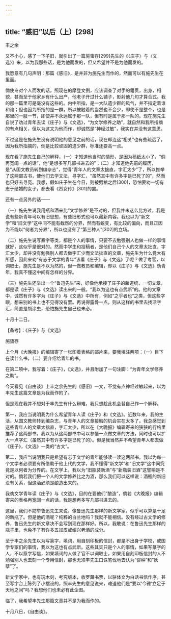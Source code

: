 ```yaml
---
---
---
```

title: “感旧”以后（上）[298]
---




丰之余

又不小心，感了一下子旧，就引出了一篇施蛰存[299]先生的《〈庄子〉与〈文选〉》来，以为我那些话，是为他而发的，但又希望并不是为他而发的。

我愿意有几句声明：那篇《感旧》，是并非为施先生而作的，然而可以有施先生在里面。

倘使专对个人而发的话，照现在的摩登文例，应该调查了对手的籍贯，出身，相貌，甚而至于他家乡有什么出产，他老子开过什么铺子，影射他几句才算合式。我的那一篇里可是毫没有这些的。内中所指，是一大队遗少群的风气，并不指定着谁和谁；但也因为所指的是一群，所以被触着的当然也不会少，即使不是整个，也是那里的一肢一节，即使并不永远属于那一队，但有时是属于那一队的。现在施先生自说了劝过青年去读《庄子》与《文选》，“为文学修养之助”，就自然和我所指摘的有点相关，但以为这文为他而作，却诚然是“神经过敏”，我实在并没有这意思。

不过这是在施先生没有说明他的意见之前的话，现在却连这“相关”也有些疏远了，因为我所指摘的，倒是比较顽固的遗少群，标准还要高一点。

现在看了施先生自己的解释，（一）才知道他当时的情形，是因为稿纸太小了，“倘再宽阔一点的话”，他“是想多写几部书进去的”；（二）才知道他先前的履历，是“从国文教员转到编杂志”，觉得“青年人的文章太拙直，字汇太少”了，所以推举了这两部古书，使他们去学文法，寻字汇，“虽然其中有许多字是已死了的”，然而也只好去寻觅。我想，假如庄子生在今日，则被劈棺之后[300]，恐怕要劝一切有志于结婚的女子，都去看《烈女传》[301]的罢。

还有一点另外的话——

（一）施先生说我用瓶和酒来比“文学修养”是不对的，但我并未这么比方过，我是说有些新青年可以有旧思想，有些旧形式也可以藏新内容。我也以为“新文学”和“旧文学”这中间不能有截然的分界，然而有蜕变，有比较的偏向，而且正因为不能以“何者为分界”，所以也没有了“第三种人”[302]的立场。

（二）施先生说写篆字等类，都是个人的事情，只要不去勉强别人也做一样的事情就好，这似乎是很对的。然而中学生和投稿者，是他们自己个人的文章太拙直，字汇太少，却并没有勉强别人都去做字汇少而文法拙直的文章，施先生为什么竟大有所感，因此来劝“有志于文学的青年”该看《庄子》与《文选》了呢？做了考官，以词取士，施先生是不以为然的，但一做教员和编辑，却以《庄子》与《文选》劝青年，我真不懂这中间有怎样的分界。

（三）施先生还举出一个“鲁迅先生”来，好像他承接了庄子的新道统，一切文章，都是读《庄子》与《文选》读出来的一般。“我以为这也有点武断”的。他的文章中，诚然有许多字为《庄子》与《文选》中所有，例如“之乎者也”之类，但这些字眼，想来别的书上也不见得没有罢。再说得露骨一点，则从这样的书里去找活字汇，简直是胡涂虫，恐怕施先生自己也未必。

十月十二日。





【备考】：《庄子》与《文选》


施蛰存

上个月《大晚报》的编辑寄了一张印着表格的邮片来，要我填注两项：（一）目下在读什么书，（二）要介绍给青年的书。

在第二项中，我写着：《庄子》，《文选》，并且附加了一句注脚：“为青年文学修养之助”。

今天看见《自由谈》上丰之余先生的《感旧》一文，不觉有点神经过敏起来，以为丰先生这篇文章是为我而作的了。

但是现在我并不想对于丰先生有什么辩难，我只想趁此机会替自己作一个解释。

第一，我应当说明我为什么希望青年人读《庄子》和《文选》。近数年来，我的生活，从国文教师转到编杂志，与青年人的文章接触的机会实在太多了。我总感觉到这些青年人的文章太拙直，字汇太少，所以在《大晚报》编辑寄来的狭狭的行格里推荐了这两部书。我以为从这两部书中可以参悟一点做文章的方法，同时也可以扩大一点字汇（虽然其中有许多字是已死了的）。但是我当然并不希望青年人都去做《庄子》，《文选》一类的“古文”。

第二，我应当说明我只是希望有志于文学的青年能够读一读这两部书。我以为每一个文学者必须要有所借助于他上代的文学，我不懂得“新文学”和“旧文学”这中间究竟是以何者为分界的。在文学上，我以为“旧瓶装新酒”与“新瓶装旧酒”这譬喻是不对的。倘若我们把一个人的文学修养比之为酒，那么我们可以这样说：酒瓶的新旧没有关系，但这酒必须是酿造出来的。

我劝文学青年读《庄子》与《文选》，目的在要他们“酿造”，倘若《大晚报》编辑寄来的表格再宽阔一点的话，我是想再多写几部书进去的。

这里，我们不妨举鲁迅先生来说，像鲁迅先生那样的新文学家，似乎可以算是十足的新瓶了。但是他的酒呢？纯粹的白兰地吗？我就不能相信。没有经过古文学的修养，鲁迅先生的新文章决不会写到现在那样好。所以，我敢说：在鲁迅先生那样的瓶子里，也免不了有许多五加皮或绍兴老酒的成分。

至于丰之余先生以为写篆字，填词，用自刻印板的信封，都是不出身于学校，或国学专家们的事情，我以为这也有点武断。这些其实只是个人的事情，如果写篆字的人，不以篆字写信，如果填词的人做了官不以词取士，如果用自刻印板信封的人不勉强别人也去刻一个专用信封，那也无须丰先生口诛笔伐地去认为“谬种”和“妖孽”了。

新文学家中，也有玩木刻，考究版本，收罗藏书票，以骈体文为白话书信作序，甚至写字台上陈列了小摆设的，照丰先生的意见说来，难道他们是“要以‘今雅’立足于天地之间”吗？我想他们也未必有此企图。

临了，我希望丰先生那篇文章并不是为我而作的。

十月八日，《自由谈》。